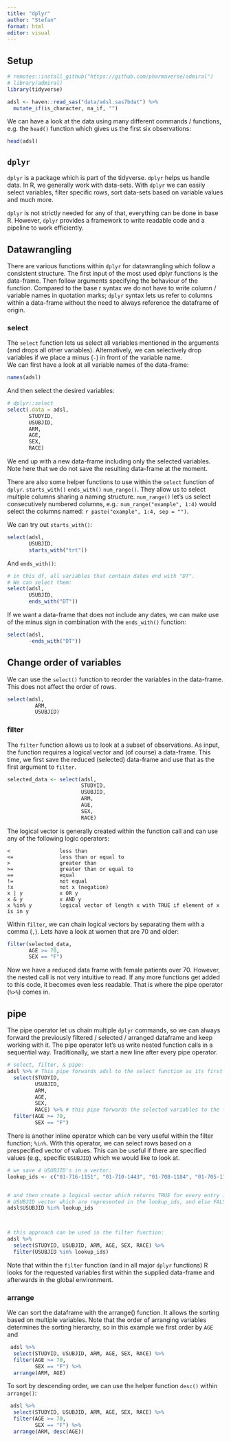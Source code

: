 ```yaml
---
title: "dplyr"
author: "Stefan"
format: html
editor: visual
---
```


## Setup

```r
# remotes::install_github("https://github.com/pharmaverse/admiral")
# library(admiral)
library(tidyverse)
```

```r
adsl <- haven::read_sas("data/adsl.sas7bdat") %>% 
  mutate_if(is_character, na_if, "")
```

We can have a look at the data using many different commands / functions, e.g. the `head()` function which gives us the first six observations:

```r
head(adsl)
```

## `dplyr`

`dplyr` is a package which is part of the tidyverse. `dplyr` helps us handle data. In R, we generally work with data-sets. With `dplyr` we can easily select variables, filter specific rows, sort data-sets based on variable values and much more.

`dplyr` is not strictly needed for any of that, everything can be done in base R. However, `dplyr` provides a framework to write readable code and a pipeline to work efficiently.

<!-- The most crucial aspect of the `dplyr` pipeline is the pipe command (%\>%). The pipe operator (ctrl shift m) uses the previously computed object and forwards it to the next function as the first argument. It can also be specified to be some other argument of the next function. Let's show a simple example: -->

<!-- ```{r} -->

<!-- vec <- 1:10 -->

<!-- # base: -->

<!-- mean(vec) -->

<!-- # dplyr: -->

<!-- vec %>% mean() -->

<!-- ``` -->

<!-- The pipe operator let's us write nested function calls in a sequential way. For example, we can calculate the rounded variance of the centered vector `vec`: -->

<!-- ```{r} -->

<!-- # base: -->

<!-- round(var(scale(vec, scale = FALSE)), digits = 2) -->

<!-- # dplyr: -->

<!-- vec %>%  -->

<!--   scale(scale = FALSE) %>%  -->

<!--   var() %>%  -->

<!--   round(digits = 2) -->

<!-- ``` -->

<!-- However, most often, the pipe takes a dataset (or a modified dataset) and forwards it into the next function as the data argument of the next function. -->

## Datawrangling

There are various functions within `dplyr` for datawrangling which follow a consistent structure. The first input of the most used dplyr functions is the data-frame. Then follow arguments specifying the behaviour of the function. Compared to the base r syntax we do not have to write column / variable names in quotation marks; `dplyr` syntax lets us refer to columns within a data-frame without the need to always reference the dataframe of origin.

### select

The `select` function lets us select all variables mentioned in the arguments (and drops all other variables). Alternatively, we can selectively drop variables if we place a minus (`-`) in front of the variable name.\
We can first have a look at all variable names of the data-frame:

```r
names(adsl)
```

And then select the desired variables:

```r
# dplyr::select
select(.data = adsl, 
       STUDYID, 
       USUBJID, 
       ARM, 
       AGE, 
       SEX, 
       RACE)
```

We end up with a new data-frame including only the selected variables. Note here that we do not save the resulting data-frame at the moment.

There are also some helper functions to use within the `select` function of `dplyr`. `starts_with()` `ends_with()` `num_range()`. They allow us to select multiple columns sharing a naming structure. `num_range()` let's us select consecutively numbered columns, e.g.: `num_range("example", 1:4)` would select the columns named: `r paste("example", 1:4, sep = "")`.

We can try out `starts_with()`:

```r
select(adsl,
       USUBJID, 
       starts_with("trt"))
```

And `ends_with()`:

```r
# in this df, all variables that contain dates end with "DT". 
# We can select them:
select(adsl,
       USUBJID, 
       ends_with("DT"))
```

If we want a data-frame that does not include any dates, we can make use of the minus sign in combination with the `ends_with()` function:

```r
select(adsl,
       -ends_with("DT")) 
```

::: {.callout-note appearance="simple"}
## Change order of variables

We can use the `select()` function to reorder the variables in the data-frame. This does not affect the order of rows.

```r
select(adsl,
         ARM, 
         USUBJID)
```
:::

### filter

The `filter` function allows us to look at a subset of observations. As input, the function requires a logical vector and (of course) a data-frame.
This time, we first save the reduced (selected) data-frame and use that as the first argument to `filter`.

```r
selected_data <- select(adsl, 
                        STUDYID, 
                        USUBJID, 
                        ARM, 
                        AGE, 
                        SEX, 
                        RACE)
```


The logical vector is generally created within the function call and can use any of the following logic operators:

    <                less than
    <=               less than or equal to
    >                greater than
    >=               greater than or equal to
    ==               equal
    !=               not equal
    !x               not x (negation)
    x | y            x OR y
    x & y            x AND y
    x %in% y         logical vector of length x with TRUE if element of x is in y 

Within `filter`, we can chain logical vectors by separating them with a comma (`,`). Lets have a look at women that are 70 and older:

```r
filter(selected_data,
       AGE >= 70,
       SEX == "F")
```

Now we have a reduced data frame with female patients over 70. However, the nested call is not very intuitive to read. If any more functions get added to this code, it becomes even less readable. That is where the pipe operator (`%>%`) comes in.

::: {.callout-note appearance="simple"}
## pipe

The pipe operator let us chain multiple `dplyr` commands, so we can always forward the previously filtered / selected / arranged dataframe and keep working with it. The pipe operator let's us write nested function calls in a sequential way. Traditionally, we start a new line after every pipe operator.
:::

```r
# select, filter, & pipe:
adsl %>% # This pipe forwards adsl to the select function as its first argument
  select(STUDYID, 
         USUBJID,
         ARM, 
         AGE, 
         SEX, 
         RACE) %>% # this pipe forwards the selected variables to the filter function
  filter(AGE >= 70,
         SEX == "F")
```

There is another inline operator which can be very useful within the filter function; `%in%`. With this operator, we can select rows based on a prespecified vector of values. This can be useful if there are specified values (e.g., specific `USUBJID`) which we would like to look at.

```r
# we save 4 USUBJID's in a vector:
lookup_ids <- c("01-716-1151", "01-710-1443", "01-708-1184", "01-705-1186")


# and then create a logical vector which returns TRUE for every entry in the 
# USUBJID vector which are represented in the lookup_ids, and else FALSE
adsl$USUBJID %in% lookup_ids



# this approach can be used in the filter function: 
adsl %>% 
  select(STUDYID, USUBJID, ARM, AGE, SEX, RACE) %>% 
  filter(USUBJID %in% lookup_ids)
```
Note that within the `filter` function (and in all major `dplyr` functions) R looks for the requested variables first within the supplied data-frame and afterwards in the global environment.

### arrange

We can sort the dataframe with the arrange() function. It allows the sorting based on multiple variables. Note that the order of arranging variables determines the sorting hierarchy, so in this example we first order by `AGE` and

```r
 adsl %>% 
  select(STUDYID, USUBJID, ARM, AGE, SEX, RACE) %>% 
  filter(AGE >= 70,
         SEX == "F") %>% 
  arrange(ARM, AGE)
```

To sort by descending order, we can use the helper function `desc()` within `arrange()`:

```r
 adsl %>% 
  select(STUDYID, USUBJID, ARM, AGE, SEX, RACE) %>% 
  filter(AGE >= 70,
         SEX == "F") %>% 
  arrange(ARM, desc(AGE))
```
